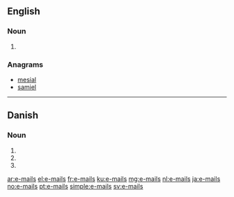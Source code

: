 ==English==

===Noun===
{{head|en|noun plural form}}

# {{plural of|e-mail|lang=en}}

===Anagrams===
* [[mesial#English|mesial]]
* [[samiel#English|samiel]]

----

==Danish==

===Noun===
{{head|da|noun form|g=c}}

# {{genitive singular indefinite of|e-mail|lang=da}}
# {{plural indefinite of|e-mail|lang=da}}
# {{genitive plural indefinite of|e-mail|lang=da}}

[[ar:e-mails]]
[[el:e-mails]]
[[fr:e-mails]]
[[ku:e-mails]]
[[mg:e-mails]]
[[nl:e-mails]]
[[ja:e-mails]]
[[no:e-mails]]
[[pt:e-mails]]
[[simple:e-mails]]
[[sv:e-mails]]